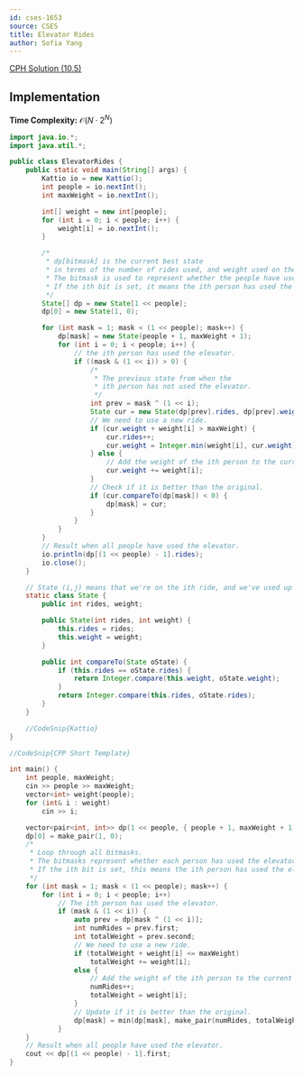 ```yaml
---
id: cses-1653
source: CSES
title: Elevator Rides
author: Sofia Yang
---
```


[CPH Solution (10.5)](/CPH.pdf#page=112)


## Implementation

**Time Complexity:** $\mathcal{O}(N\cdot 2^N)$

<LanguageSection>

<JavaSection>

```java
import java.io.*;
import java.util.*;

public class ElevatorRides {
	public static void main(String[] args) {
		Kattio io = new Kattio();
		int people = io.nextInt();
		int maxWeight = io.nextInt();

		int[] weight = new int[people];
		for (int i = 0; i < people; i++) {
			weight[i] = io.nextInt();
		}

		/*
		 * dp[bitmask] is the current best state
		 * in terms of the number of rides used, and weight used on the last ride.
		 * The bitmask is used to represent whether the people have used the elevator.
		 * If the ith bit is set, it means the ith person has used the elevator.
		 */
		State[] dp = new State[1 << people];
		dp[0] = new State(1, 0);

		for (int mask = 1; mask < (1 << people); mask++) {
			dp[mask] = new State(people + 1, maxWeight + 1);
			for (int i = 0; i < people; i++) {
				// the ith person has used the elevator.
				if ((mask & (1 << i)) > 0) {
					/*
					 * The previous state from when the
					 * ith person has not used the elevator.
					 */
					int prev = mask ^ (1 << i);
					State cur = new State(dp[prev].rides, dp[prev].weight);
					// We need to use a new ride.
					if (cur.weight + weight[i] > maxWeight) {
						cur.rides++;
						cur.weight = Integer.min(weight[i], cur.weight);
					} else {
						// Add the weight of the ith person to the current ride.
						cur.weight += weight[i];
					}
					// Check if it is better than the original.
					if (cur.compareTo(dp[mask]) < 0) {
						dp[mask] = cur;
					}
				}
			}
		}
		// Result when all people have used the elevator.
		io.println(dp[(1 << people) - 1].rides);
		io.close();
	}

	// State (i,j) means that we're on the ith ride, and we've used up j weight.
	static class State {
		public int rides, weight;

		public State(int rides, int weight) {
			this.rides = rides;
			this.weight = weight;
		}

		public int compareTo(State oState) {
			if (this.rides == oState.rides) {
				return Integer.compare(this.weight, oState.weight);
			}
			return Integer.compare(this.rides, oState.rides);
		}
	}

	//CodeSnip{Kattio}
}

```

</JavaSection>

<CPPSection>

```cpp
//CodeSnip{CPP Short Template}

int main() {
	int people, maxWeight;
	cin >> people >> maxWeight;
	vector<int> weight(people);
	for (int& i : weight)
		cin >> i;

	vector<pair<int, int>> dp(1 << people, { people + 1, maxWeight + 1 });
	dp[0] = make_pair(1, 0);
	/*
	 * Loop through all bitmasks.
	 * The bitmasks represent whether each person has used the elevator or not.
	 * If the ith bit is set, this means the ith person has used the elevator.
	 */
	for (int mask = 1; mask < (1 << people); mask++) {
		for (int i = 0; i < people; i++)
			// The ith person has used the elevator.
			if (mask & (1 << i)) {
				auto prev = dp[mask ^ (1 << i)];
				int numRides = prev.first;
				int totalWeight = prev.second;
				// We need to use a new ride.
				if (totalWeight + weight[i] <= maxWeight)
					totalWeight += weight[i];
				else {
					// Add the weight of the ith person to the current ride.
					numRides++;
					totalWeight = weight[i];
				}
				// Update if it is better than the original.
				dp[mask] = min(dp[mask], make_pair(numRides, totalWeight));
			}
	}
	// Result when all people have used the elevator.
	cout << dp[(1 << people) - 1].first;
}
```
</CPPSection>
</LanguageSection>
